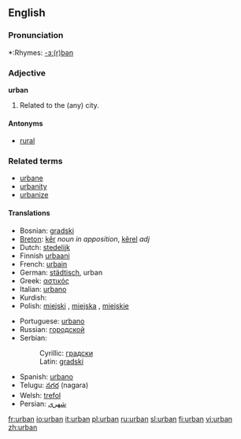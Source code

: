 ==English==

===Pronunciation===
*:Rhymes: [[Rhymes:English:-ɜː(r)bən|-ɜː(r)bən]]

===Adjective===
'''urban'''

# Related to the (any) city.

====Antonyms====
*[[rural]]

===Related terms===
*[[urbane]]
*[[urbanity]]
*[[urbanize]]

====Translations====
{{rfc-level|Translations at L4+ not in L3 POS section (AutoFormat would have corrected level of Related terms)}}
{{top}}
*Bosnian: [[gradski]] {{m}}
*[[Breton]]: [[kêr]] ''noun in apposition'', [[kêrel]] ''adj''
*Dutch: [[stedelijk]]
*Finnish [[urbaani]]
*French: [[urbain]]
*German: [[städtisch]], urban
*Greek: [[αστικός]] {{m}}
*Italian: [[urbano]] {{m}}
*Kurdish: {{KUchar|[[شارستانی]]}}
*Polish: [[miejski]] {{m}}, [[miejska]] {{f}}, [[miejskie]] {{n}}
{{mid}}
*Portuguese: [[urbano]]
*Russian: [[городской]] {{m}}
*Serbian:
*:Cyrillic: [[градски]] {{m}}
*:Latin: [[gradski#Serbian|gradski]] {{m}}
*Spanish: [[urbano]]
*Telugu: [[నగర]] (nagara)
*Welsh: [[trefol]]
*Persian: [[شهری]]
{{bottom}}

[[fr:urban]]
[[io:urban]]
[[it:urban]]
[[pl:urban]]
[[ru:urban]]
[[sl:urban]]
[[fi:urban]]
[[vi:urban]]
[[zh:urban]]